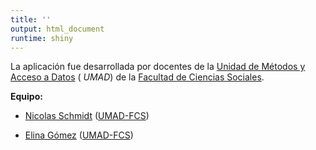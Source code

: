 ```yaml
---
title: ''
output: html_document
runtime: shiny
---
```




La aplicación fue desarrollada por docentes de la [Unidad de Métodos y Acceso a Datos](https://umad.cienciassociales.edu.uy/) ( _UMAD_) de la [Facultad de Ciencias Sociales](https://cienciassociales.edu.uy/).


**Equipo:**


* [Nicolas Schmidt](mailito:nicolas.schmidt@cienciassociales.edu.uy) ([UMAD-FCS](https://umad.cienciassociales.edu.uy/))

* [Elina Gómez](mailito:elina.gomez@cienciassociales.edu.uy) ([UMAD-FCS](https://umad.cienciassociales.edu.uy/))




